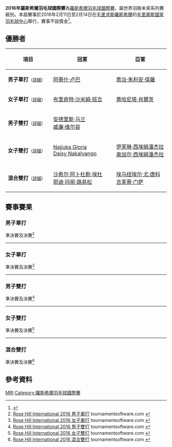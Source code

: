 {{noteTA|G1=Badminton
|1=zh-cn:毛里求斯;zh-hk:毛里裘斯;zh-tw:模里西斯;}}
{{infobox badminton event
|name           = 2016年羅斯希爾羽毛球國際賽
|image          = 
|size           = 
|caption        =
|dates          = 2016年2月11日－2月14日
|number_edition = 
|level          = 4C
|prize_money    = 不設獎金
|location       = {{MRI}}[[羅斯希爾|羅斯希爾]]
|venue          = 毛里裘斯國家羽毛球中心
|previous       =  
|next           = 2017年羅斯希爾羽毛球國際賽
}}
'''2016年羅斯希爾羽毛球國際賽'''為[[羅斯希爾羽毛球國際賽|羅斯希爾羽毛球國際賽]]，屬世界羽聯未來系列賽級別。本屆賽事於2016年2月11日至2月14日在[[毛里求斯|毛里求斯]][[羅斯希爾|羅斯希爾]]的[[毛里裘斯國家羽毛球中心|毛里裘斯國家羽毛球中心]]舉行，賽事不設獎金<ref>{{cite web|title=Tournament prospectus of 2016 ROSE HILL INTERNATIONAL|url=http://www.bwfbadminton.org/file.aspx?id=681461&dl=1|publisher=BWF|accessdate=2016-03-31|archive-date=2016-09-20|archive-url=https://web.archive.org/web/20160920004608/http://www.bwfbadminton.org/file.aspx?id=681461&dl=1|dead-url=no}}{{en}}</ref>。

== 優勝者 ==
{| class=wikitable style="font-size:small"
!width="200"|項目
!width="250"|冠軍
!width="250"|亞軍
|-
|'''男子單打'''<small>（[[#男子單打|詳細]]）</small>
|{{flagicon|MRI}} [[阿蒂什·卢巴|阿蒂什·卢巴]]
|{{flagicon|MRI}} [[喬治·朱利安·保羅|喬治·朱利安·保羅]]
|-
|'''女子單打'''<small>（[[#女子單打|詳細]]）</small>
|{{flagicon|UGA}} [[布里奇特·沙米姆·班吉|布里奇特·沙米姆·班吉]]
|{{flagicon|RSA}} [[喬哈尼塔·肖爾茨|喬哈尼塔·肖爾茨]]
|-
|'''男子雙打'''<small>（[[#男子雙打|詳細]]）</small>
|{{flagicon|RSA}} [[安德里斯·马兰|安德里斯·马兰]]<br/>{{flagicon|RSA}} [[威廉·维尔容|威廉·维尔容]]
|{{nowrap|{{flagicon|ALG}} [[穆罕默德·阿卜杜勒拉希姆·贝拉尔比|穆罕默德·阿卜杜勒拉希姆·贝拉尔比]]<br/>{{flagicon|ALG}} [[阿德尔·哈梅克|阿德尔·哈梅克]]}}
|-
|'''女子雙打'''<small>（[[#女子雙打|詳細]]）</small>
|{{flagicon|UGA}} [[Najjuka_Gloria|Najjuka Gloria]]<br/>{{flagicon|UGA}} [[Daisy_Nakalyango|Daisy Nakalyango]]
|{{flagicon|ZAM}} [[伊芙琳·西埃姆潘杰拉|伊芙琳·西埃姆潘杰拉]]<br/>{{flagicon|ZAM}} [[奥加尔·西埃姆潘杰拉|奥加尔·西埃姆潘杰拉]]
|-
|'''混合雙打'''<small>（[[#混合雙打|詳細]]）</small>
|{{flagicon|MRI}} [[沙希尔·阿卜杜勒·埃杜|沙希尔·阿卜杜勒·埃杜]]<br/>{{flagicon|MRI}} [[耶迪·玛丽·路易松|耶迪·玛丽·路易松]]
|{{flagicon|GHA}} [[埃马纽埃尔·尤·唐科|埃马纽埃尔·尤·唐科]]<br/>{{flagicon|GHA}} [[吉芙蒂·门萨|吉芙蒂·门萨]]
|}

== 賽事賽果 ==
=== 男子單打 ===
;準決賽及決賽<ref name="MS">[https://bwf.tournamentsoftware.com/sport/draw.aspx?id=0ACCA2DA-DC44-416A-A75B-36322C47F4BE&draw=2 Rose Hill International 2016 男子單打] {{Wayback|url=https://bwf.tournamentsoftware.com/sport/draw.aspx?id=0ACCA2DA-DC44-416A-A75B-36322C47F4BE&draw=2 |date=20200402181538 }} tournamentsoftware.com {{en}}</ref>
{{4TeamBracket-Tennis3-v2
| team-width=200
| RD1-seed1=7
| RD1-team1='''{{flagicon|MRI}} [[阿蒂什·卢巴|阿蒂什·卢巴]]
| RD1-score1-1='''21
| RD1-score1-2='''21
| RD1-score1-3=
| RD1-seed2=3
| RD1-team2={{flagicon|ALG}} [[阿德尔·哈梅克|阿德尔·哈梅克]]
| RD1-score2-1=16
| RD1-score2-2=14
| RD1-score2-3=

| RD1-seed3=4
| RD1-team3='''{{flagicon|MRI}} [[喬治·朱利安·保羅|喬治·朱利安·保羅]]
| RD1-score3-1='''21
| RD1-score3-2='''21
| RD1-score3-3=
| RD1-seed4=2
| RD1-team4={{flagicon|RSA}} [[普拉卡什·维查雅纳特|普拉卡什·维查雅纳特]]
| RD1-score4-1=6
| RD1-score4-2=16
| RD1-score4-3=

| RD2-seed1=7
| RD2-team1='''{{flagicon|MRI}} [[阿蒂什·卢巴|阿蒂什·卢巴]]
| RD2-score1-1='''21
| RD2-score1-2='''21
| RD2-score1-3=
| RD2-seed2=4
| RD2-team2={{flagicon|MRI}} [[喬治·朱利安·保羅|喬治·朱利安·保羅]]
| RD2-score2-1=10
| RD2-score2-2=17
| RD2-score2-3=
}}
----

=== 女子單打 ===
;準決賽及決賽<ref name="WS">[https://bwf.tournamentsoftware.com/sport/draw.aspx?id=0ACCA2DA-DC44-416A-A75B-36322C47F4BE&draw=3 Rose Hill International 2016 女子單打] {{Wayback|url=https://bwf.tournamentsoftware.com/sport/draw.aspx?id=0ACCA2DA-DC44-416A-A75B-36322C47F4BE&draw=3 |date=20200402181545 }} tournamentsoftware.com {{en}}</ref>
{{4TeamBracket-Tennis3-v2
| team-width=200
| RD1-seed1=1
| RD1-team1='''{{flagicon|UGA}} [[布里奇特·沙米姆·班吉|布里奇特·沙米姆·班吉]]
| RD1-score1-1='''21
| RD1-score1-2='''21
| RD1-score1-3=
| RD1-seed2=
| RD1-team2={{flagicon|UGA}} [[Daisy_Nakalyango|Daisy Nakalyango]]
| RD1-score2-1=13
| RD1-score2-2=13
| RD1-score2-3=

| RD1-seed3=
| RD1-team3={{nowrap|{{flagicon|MRI}} [[奥雷利·玛丽·伊丽莎·阿勒奇|奥雷利·玛丽·伊丽莎·阿勒奇]]}}
| RD1-score3-1=9
| RD1-score3-2=13
| RD1-score3-3=
| RD1-seed4=
| RD1-team4='''{{flagicon|RSA}} [[喬哈尼塔·肖爾茨|喬哈尼塔·肖爾茨]]
| RD1-score4-1='''21
| RD1-score4-2='''21
| RD1-score4-3=

| RD2-seed1=1
| RD2-team1='''{{flagicon|UGA}} [[布里奇特·沙米姆·班吉|布里奇特·沙米姆·班吉]]
| RD2-score1-1='''21
| RD2-score1-2=20
| RD2-score1-3='''21
| RD2-seed2=
| RD2-team2={{flagicon|RSA}} [[喬哈尼塔·肖爾茨|喬哈尼塔·肖爾茨]]
| RD2-score2-1=7
| RD2-score2-2='''22
| RD2-score2-3=15
}}
----

=== 男子雙打 ===
;準決賽及決賽<ref name="MD">[https://bwf.tournamentsoftware.com/sport/draw.aspx?id=0ACCA2DA-DC44-416A-A75B-36322C47F4BE&draw=4 Rose Hill International 2016 男子雙打] {{Wayback|url=https://bwf.tournamentsoftware.com/sport/draw.aspx?id=0ACCA2DA-DC44-416A-A75B-36322C47F4BE&draw=4 |date=20200402181547 }} tournamentsoftware.com {{en}}</ref>
{{4TeamBracket-Tennis3-v2
| team-width=200
| RD1-seed1=1
| RD1-team1='''{{flagicon|RSA}} [[安德里斯·马兰|安德里斯·马兰]]<br/> {{flagicon|RSA}} [[威廉·维尔容|威廉·维尔容]]
| RD1-score1-1='''21
| RD1-score1-2='''21
| RD1-score1-3=
| RD1-seed2=
| RD1-team2={{flagicon|MRI}} [[Denneshsing_Baboolall|Denneshsing Baboolall]]<br/> {{flagicon|MRI}} [[Christopher_Paul|Christopher Paul]]
| RD1-score2-1=14
| RD1-score2-2=16
| RD1-score2-3=

| RD1-seed3=
| RD1-team3={{flagicon|GHA}} [[Abraham_Ayittey|Abraham Ayittey]]<br/> {{flagicon|GHA}} [[Michael_Opoku_Baah|Michael Opoku Baah]]
| RD1-score3-1=18
| RD1-score3-2=16
| RD1-score3-3=
| RD1-seed4=2
| RD1-team4='''{{nowrap|{{flagicon|ALG}} [[穆罕默德·阿卜杜勒拉希姆·贝拉尔比|穆罕默德·阿卜杜勒拉希姆·贝拉尔比]]<br/> {{flagicon|ALG}} [[阿德尔·哈梅克|阿德尔·哈梅克]]}}
| RD1-score4-1='''21
| RD1-score4-2='''21
| RD1-score4-3=

| RD2-seed1=1
| RD2-team1='''{{flagicon|RSA}} [[安德里斯·马兰|安德里斯·马兰]]<br/> {{flagicon|RSA}} [[威廉·维尔容|威廉·维尔容]]
| RD2-score1-1='''21
| RD2-score1-2='''21
| RD2-score1-3=
| RD2-seed2=2
| RD2-team2={{nowrap|{{flagicon|ALG}} [[穆罕默德·阿卜杜勒拉希姆·贝拉尔比|穆罕默德·阿卜杜勒拉希姆·贝拉尔比]]<br/> {{flagicon|ALG}} [[阿德尔·哈梅克|阿德尔·哈梅克]]}}
| RD2-score2-1=18
| RD2-score2-2=18
| RD2-score2-3=
}}
----

=== 女子雙打 ===
;準決賽及決賽<ref name="WD">[https://bwf.tournamentsoftware.com/sport/draw.aspx?id=0ACCA2DA-DC44-416A-A75B-36322C47F4BE&draw=5 Rose Hill International 2016 女子雙打] {{Wayback|url=https://bwf.tournamentsoftware.com/sport/draw.aspx?id=0ACCA2DA-DC44-416A-A75B-36322C47F4BE&draw=5 |date=20200402181551 }} tournamentsoftware.com {{en}}</ref>
{{4TeamBracket-Tennis3-v2
| team-width=200
| RD1-seed1=1
| RD1-team1='''{{flagicon|UGA}} [[Najjuka_Gloria|Najjuka Gloria]]<br/> {{flagicon|UGA}} [[Daisy_Nakalyango|Daisy Nakalyango]]
| RD1-score1-1='''21
| RD1-score1-2='''21
| RD1-score1-3=
| RD1-seed2=
| RD1-team2={{flagicon|GHA}} [[斯特拉·科蒂凯·阿马萨|斯特拉·科蒂凯·阿马萨]]<br/> {{flagicon|GHA}} [[吉芙蒂·门萨|吉芙蒂·门萨]]
| RD1-score2-1=19
| RD1-score2-2=17
| RD1-score2-3=

| RD1-seed3=
| RD1-team3='''{{flagicon|ZAM}} [[伊芙琳·西埃姆潘杰拉|伊芙琳·西埃姆潘杰拉]]<br/> {{flagicon|ZAM}} [[奥加尔·西埃姆潘杰拉|奥加尔·西埃姆潘杰拉]]
| RD1-score3-1='''21
| RD1-score3-2='''21
| RD1-score3-3=
| RD1-seed4=2
| RD1-team4={{flagicon|MRI}} [[Shania_Leung|Shania Leung]]<br/> {{flagicon|MRI}} [[Ganesha_Mungrah|Ganesha Mungrah]]
| RD1-score4-1=7
| RD1-score4-2=6
| RD1-score4-3=

| RD2-seed1=1
| RD2-team1='''{{flagicon|UGA}} [[Najjuka_Gloria|Najjuka Gloria]]<br/> {{flagicon|UGA}} [[Daisy_Nakalyango|Daisy Nakalyango]]
| RD2-score1-1='''21
| RD2-score1-2='''21
| RD2-score1-3=
| RD2-seed2=2
| RD2-team2={{flagicon|ZAM}} [[伊芙琳·西埃姆潘杰拉|伊芙琳·西埃姆潘杰拉]]<br/> {{flagicon|ZAM}} [[奥加尔·西埃姆潘杰拉|奥加尔·西埃姆潘杰拉]]
| RD2-score2-1=18
| RD2-score2-2=10
| RD2-score2-3=
}}
----

=== 混合雙打 ===
;準決賽及決賽<ref name="XD">[https://bwf.tournamentsoftware.com/sport/draw.aspx?id=0ACCA2DA-DC44-416A-A75B-36322C47F4BE&draw=6 Rose Hill International 2016 混合雙打] {{Wayback|url=https://bwf.tournamentsoftware.com/sport/draw.aspx?id=0ACCA2DA-DC44-416A-A75B-36322C47F4BE&draw=6 |date=20200402181559 }} tournamentsoftware.com {{en}}</ref>
{{4TeamBracket-Tennis3-v2
| team-width=200
| RD1-seed1=1
| RD1-team1='''{{flagicon|MRI}} [[沙希尔·阿卜杜勒·埃杜|沙希尔·阿卜杜勒·埃杜]]<br/> {{flagicon|MRI}} [[耶迪·玛丽·路易松|耶迪·玛丽·路易松]]
| RD1-score1-1='''21
| RD1-score1-2=15
| RD1-score1-3='''21
| RD1-seed2=
| RD1-team2={{flagicon|GHA}} [[丹尼尔·山姆|丹尼尔·山姆]]<br/> {{flagicon|GHA}} [[斯特拉·科蒂凯·阿马萨|斯特拉·科蒂凯·阿马萨]]
| RD1-score2-1=17
| RD1-score2-2='''21
| RD1-score2-3=18

| RD1-seed3=
| RD1-team3={{flagicon|RSA}} [[卡梅伦·科策|卡梅伦·科策]]<br/> {{flagicon|RSA}} [[喬哈尼塔·肖爾茨|喬哈尼塔·肖爾茨]]
| RD1-score3-1=17
| RD1-score3-2=17
| RD1-score3-3=
| RD1-seed4=
| RD1-team4='''{{flagicon|GHA}} [[埃马纽埃尔·尤·唐科|埃马纽埃尔·尤·唐科]]<br/> {{flagicon|GHA}} [[吉芙蒂·门萨|吉芙蒂·门萨]]
| RD1-score4-1='''21
| RD1-score4-2='''21
| RD1-score4-3=

| RD2-seed1=1
| RD2-team1='''{{flagicon|MRI}} [[沙希尔·阿卜杜勒·埃杜|沙希尔·阿卜杜勒·埃杜]]<br/> {{flagicon|MRI}} [[耶迪·玛丽·路易松|耶迪·玛丽·路易松]]
| RD2-score1-1='''21
| RD2-score1-2=27
| RD2-score1-3='''26
| RD2-seed2=2
| RD2-team2={{flagicon|GHA}} [[埃马纽埃尔·尤·唐科|埃马纽埃尔·尤·唐科]]<br/> {{flagicon|GHA}} [[吉芙蒂·门萨|吉芙蒂·门萨]]
| RD2-score2-1=18
| RD2-score2-2='''29
| RD2-score2-3=24
}}

== 參考資料 ==
{{Reflist}}

[[Category:2016年世界羽聯未來系列賽|MRI]]
[[Category:羅斯希爾羽毛球國際賽|Category:羅斯希爾羽毛球國際賽]]